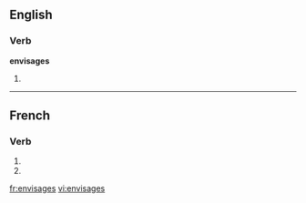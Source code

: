 {{also|envisagés}}
==English==

===Verb===
'''envisages'''

# {{third-person singular of|[[envisage]]}}

----

==French==

===Verb===
{{fr-verb-form}}

# {{conjugation of|envisager||2|s|pres|ind|lang=fr}}
# {{conjugation of|envisager||2|s|pres|sub|lang=fr}}

[[fr:envisages]]
[[vi:envisages]]